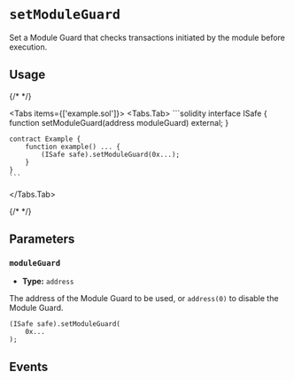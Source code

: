 
# `setModuleGuard`

Set a Module Guard that checks transactions initiated by the module before
execution. 

<OnlySafeTxCallout />
<ModuleCallout />

## Usage

{/* <!-- vale off --> */}

<Tabs items={['example.sol']}>
  <Tabs.Tab>
    ```solidity
    interface ISafe {
        function setModuleGuard(address moduleGuard) external;
    }

    contract Example {
        function example() ... {
            (ISafe safe).setModuleGuard(0x...);
        }
    }
    ```
  </Tabs.Tab>
</Tabs>

{/* <!-- vale on --> */}

## Parameters

### `moduleGuard`

- **Type:** `address`

The address of the Module Guard to be used, or `address(0)` to disable the Module Guard.

```solidity focus=2
(ISafe safe).setModuleGuard(
    0x...
);
```

## Events

<ChangedModuleGuard />
